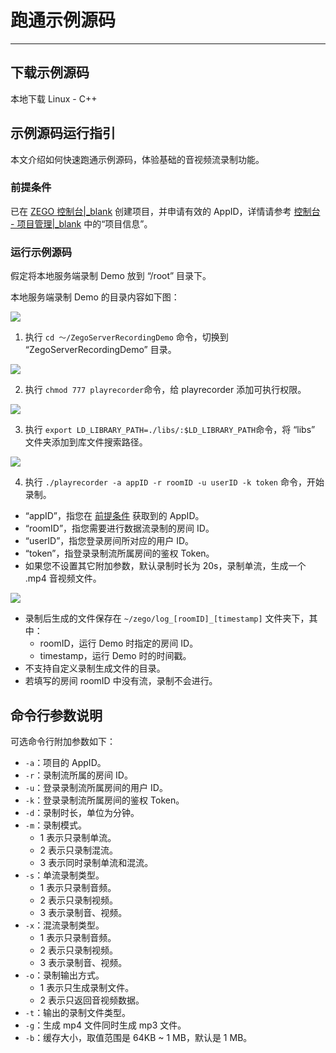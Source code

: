 # 跑通示例源码
---
## 下载示例源码

<Card title="示例源码" href="https://storage.zego.im/downloads/ZegoServerRecordingDemo.zip" target="_blank">
本地下载 Linux - C++ 
</Card>

## 示例源码运行指引

本文介绍如何快速跑通示例源码，体验基础的音视频流录制功能。

### 前提条件

已在 [ZEGO 控制台\|_blank](https://console.zego.im) 创建项目，并申请有效的 AppID，详情请参考 [控制台 - 项目管理\|_blank](#12107) 中的“项目信息”。

### 运行示例源码

假定将本地服务端录制 Demo 放到  “/root” 目录下。

本地服务端录制 Demo 的目录内容如下图：

<Frame width="512" height="auto" caption="">
  <img src="https://storage.zego.im/sdk-doc/Pics/Linux/ServerRecording/demoMenu.png" />
</Frame>

1. 执行 `cd ～/ZegoServerRecordingDemo` 命令，切换到 “ZegoServerRecordingDemo” 目录。

<Frame width="512" height="auto" caption="">
  <img src="https://storage.zego.im/sdk-doc/Pics/Linux/ServerRecording/use_step1.jpg" />
</Frame>

2. 执行 `chmod 777 playrecorder`命令，给 playrecorder 添加可执行权限。

<Frame width="512" height="auto" caption="">
  <img src="https://storage.zego.im/sdk-doc/Pics/Linux/ServerRecording/use_step2.jpg" />
</Frame>

3. 执行 `export LD_LIBRARY_PATH=./libs/:$LD_LIBRARY_PATH`命令，将 “libs” 文件夹添加到库文件搜索路径。

<Frame width="512" height="auto" caption="">
  <img src="https://storage.zego.im/sdk-doc/Pics/Linux/ServerRecording/use_step3.jpg" />
</Frame>

4. 执行 `./playrecorder -a appID -r roomID -u userID -k token` 命令，开始录制。 

- “appID”，指您在 [前提条件](19015#1_1) 获取到的 AppID。
- “roomID”，指您需要进行数据流录制的房间 ID。
- “userID”，指您登录房间所对应的用户 ID。
- “token”，指登录录制流所属房间的鉴权 Token。
- 如果您不设置其它附加参数，默认录制时长为 20s，录制单流，生成一个 .mp4 音视频文件。 

<Frame width="512" height="auto" caption="">
  <img src="https://storage.zego.im/sdk-doc/Pics/Linux/ServerRecording/use_step4.jpg" />
</Frame>

<Warning title="Warning">

- 录制后生成的文件保存在 `~/zego/log_[roomID]_[timestamp]` 文件夹下，其中：
    - roomID，运行 Demo 时指定的房间 ID。
    - timestamp，运行 Demo 时的时间戳。
- 不支持自定义录制生成文件的目录。
- 若填写的房间 roomID 中没有流，录制不会进行。  
</Warning>

## 命令行参数说明

可选命令行附加参数如下：

- `-a`：项目的 AppID。
- `-r`：录制流所属的房间 ID。
- `-u`：登录录制流所属房间的用户 ID。
- `-k`：登录录制流所属房间的鉴权 Token。
- `-d`：录制时长，单位为分钟。
- `-m`：录制模式。
    - 1 表示只录制单流。
    - 2 表示只录制混流。
    - 3 表示同时录制单流和混流。
- `-s`：单流录制类型。
    - 1 表示只录制音频。
    - 2 表示只录制视频。
    - 3 表示录制音、视频。
- `-x`：混流录制类型。
    - 1 表示只录制音频。
    - 2 表示只录制视频。
    - 3 表示录制音、视频。
- `-o`：录制输出方式。
    - 1 表示只生成录制文件。
    - 2 表示只返回音视频数据。
- `-t`：输出的录制文件类型。
- `-g`：生成 mp4 文件同时生成 mp3 文件。
- `-b`：缓存大小，取值范围是 64KB ~ 1 MB，默认是 1 MB。
